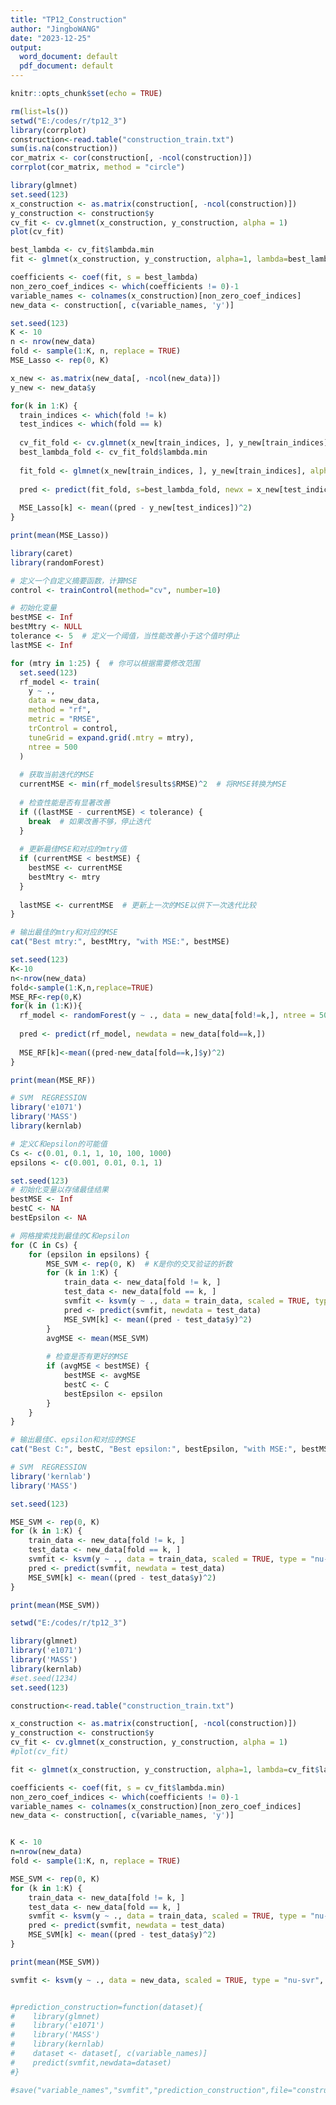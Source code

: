 ---
title: "TP12_Construction"
author: "JingboWANG"
date: "2023-12-25"
output:
  word_document: default
  pdf_document: default
---

```{r setup, include=FALSE}
knitr::opts_chunk$set(echo = TRUE)
```


```{r}
rm(list=ls())
setwd("E:/codes/r/tp12_3")
library(corrplot)
construction<-read.table("construction_train.txt")
sum(is.na(construction))
cor_matrix <- cor(construction[, -ncol(construction)])
corrplot(cor_matrix, method = "circle")
```

```{r}
library(glmnet)
set.seed(123)
x_construction <- as.matrix(construction[, -ncol(construction)])
y_construction <- construction$y
cv_fit <- cv.glmnet(x_construction, y_construction, alpha = 1) 
plot(cv_fit)

best_lambda <- cv_fit$lambda.min
fit <- glmnet(x_construction, y_construction, alpha=1, lambda=best_lambda)

coefficients <- coef(fit, s = best_lambda)
non_zero_coef_indices <- which(coefficients != 0)-1
variable_names <- colnames(x_construction)[non_zero_coef_indices]
new_data <- construction[, c(variable_names, 'y')]
```



```{r}
set.seed(123)
K <- 10
n <- nrow(new_data)
fold <- sample(1:K, n, replace = TRUE)
MSE_Lasso <- rep(0, K)

x_new <- as.matrix(new_data[, -ncol(new_data)])
y_new <- new_data$y

for(k in 1:K) {
  train_indices <- which(fold != k)
  test_indices <- which(fold == k)
  
  cv_fit_fold <- cv.glmnet(x_new[train_indices, ], y_new[train_indices], alpha = 1)
  best_lambda_fold <- cv_fit_fold$lambda.min
  
  fit_fold <- glmnet(x_new[train_indices, ], y_new[train_indices], alpha = 1, lambda = best_lambda_fold)
  
  pred <- predict(fit_fold, s=best_lambda_fold, newx = x_new[test_indices, ])
  
  MSE_Lasso[k] <- mean((pred - y_new[test_indices])^2)
}

print(mean(MSE_Lasso))
```

```{r}
library(caret)
library(randomForest)

# 定义一个自定义摘要函数，计算MSE
control <- trainControl(method="cv", number=10)

# 初始化变量
bestMSE <- Inf
bestMtry <- NULL
tolerance <- 5  # 定义一个阈值，当性能改善小于这个值时停止
lastMSE <- Inf

for (mtry in 1:25) {  # 你可以根据需要修改范围
  set.seed(123)
  rf_model <- train(
    y ~ ., 
    data = new_data, 
    method = "rf",
    metric = "RMSE",
    trControl = control,
    tuneGrid = expand.grid(.mtry = mtry),
    ntree = 500
  )
  
  # 获取当前迭代的MSE
  currentMSE <- min(rf_model$results$RMSE)^2  # 将RMSE转换为MSE
  
  # 检查性能是否有显著改善
  if ((lastMSE - currentMSE) < tolerance) {
    break  # 如果改善不够，停止迭代
  }
  
  # 更新最佳MSE和对应的mtry值
  if (currentMSE < bestMSE) {
    bestMSE <- currentMSE
    bestMtry <- mtry
  }
  
  lastMSE <- currentMSE  # 更新上一次的MSE以供下一次迭代比较
}

# 输出最佳的mtry和对应的MSE
cat("Best mtry:", bestMtry, "with MSE:", bestMSE)
```

```{r}
set.seed(123)
K<-10
n<-nrow(new_data)
fold<-sample(1:K,n,replace=TRUE)
MSE_RF<-rep(0,K)
for(k in (1:K)){
  rf_model <- randomForest(y ~ ., data = new_data[fold!=k,], ntree = 500, mtry =18 )
  
  pred <- predict(rf_model, newdata = new_data[fold==k,])
  
  MSE_RF[k]<-mean((pred-new_data[fold==k,]$y)^2)
}

print(mean(MSE_RF))
```





```{r}
# SVM  REGRESSION
library('e1071')
library('MASS')
library(kernlab)

# 定义C和epsilon的可能值
Cs <- c(0.01, 0.1, 1, 10, 100, 1000)
epsilons <- c(0.001, 0.01, 0.1, 1)

set.seed(123)
# 初始化变量以存储最佳结果
bestMSE <- Inf
bestC <- NA
bestEpsilon <- NA

# 网格搜索找到最佳的C和epsilon
for (C in Cs) {
    for (epsilon in epsilons) {
        MSE_SVM <- rep(0, K)  # K是你的交叉验证的折数
        for (k in 1:K) {
            train_data <- new_data[fold != k, ] 
            test_data <- new_data[fold == k, ] 
            svmfit <- ksvm(y ~ ., data = train_data, scaled = TRUE, type = "nu-svr", kernel = "vanilladot", C = C, epsilon = epsilon)
            pred <- predict(svmfit, newdata = test_data) 
            MSE_SVM[k] <- mean((pred - test_data$y)^2) 
        }
        avgMSE <- mean(MSE_SVM)
        
        # 检查是否有更好的MSE
        if (avgMSE < bestMSE) {
            bestMSE <- avgMSE
            bestC <- C
            bestEpsilon <- epsilon
        }
    }
}

# 输出最佳C、epsilon和对应的MSE
cat("Best C:", bestC, "Best epsilon:", bestEpsilon, "with MSE:", bestMSE)
```


```{r}
# SVM  REGRESSION
library('kernlab')
library('MASS')

set.seed(123)

MSE_SVM <- rep(0, K) 
for (k in 1:K) {
    train_data <- new_data[fold != k, ] 
    test_data <- new_data[fold == k, ] 
    svmfit <- ksvm(y ~ ., data = train_data, scaled = TRUE, type = "nu-svr", kernel = "vanilladot", C = 1, epsilon = 0.001)
    pred <- predict(svmfit, newdata = test_data) 
    MSE_SVM[k] <- mean((pred - test_data$y)^2) 
} 

print(mean(MSE_SVM))
```
```{r}
setwd("E:/codes/r/tp12_3")

library(glmnet)
library('e1071')
library('MASS')
library(kernlab)
#set.seed(1234)
set.seed(123)

construction<-read.table("construction_train.txt")

x_construction <- as.matrix(construction[, -ncol(construction)])
y_construction <- construction$y
cv_fit <- cv.glmnet(x_construction, y_construction, alpha = 1) 
#plot(cv_fit)

fit <- glmnet(x_construction, y_construction, alpha=1, lambda=cv_fit$lambda.min)

coefficients <- coef(fit, s = cv_fit$lambda.min)
non_zero_coef_indices <- which(coefficients != 0)-1
variable_names <- colnames(x_construction)[non_zero_coef_indices]
new_data <- construction[, c(variable_names, 'y')]


K <- 10
n=nrow(new_data)
fold <- sample(1:K, n, replace = TRUE)

MSE_SVM <- rep(0, K) 
for (k in 1:K) {
    train_data <- new_data[fold != k, ] 
    test_data <- new_data[fold == k, ] 
    svmfit <- ksvm(y ~ ., data = train_data, scaled = TRUE, type = "nu-svr", kernel = "vanilladot", C = 1, epsilon = 0.001)
    pred <- predict(svmfit, newdata = test_data) 
    MSE_SVM[k] <- mean((pred - test_data$y)^2) 
} 

print(mean(MSE_SVM))
```
```{r}

svmfit <- ksvm(y ~ ., data = new_data, scaled = TRUE, type = "nu-svr", kernel = "vanilladot", C = 1, epsilon = 0.001)


#prediction_construction=function(dataset){
#    library(glmnet)
#    library('e1071')
#    library('MASS')
#    library(kernlab)
#    dataset <- dataset[, c(variable_names)]
#    predict(svmfit,newdata=dataset)
#}

#save("variable_names","svmfit","prediction_construction",file="construction_svm_env_6.Rdata")
```

